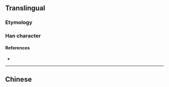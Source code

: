 {{character info/new}}
{{also|攤}}
==Translingual==

===Etymology===
{{Han simp|攤|f=難|t=难}}

===Han character===
{{Han char|rn=64|rad=手|as=10|sn=13|four=|canj=QEOG|ids=⿰扌难}}

====References====
* {{Han ref|kx=0449.081|hdz=31939.040|uh=644A|ud=25674}}

----

==Chinese==
{{zh-see|攤}}